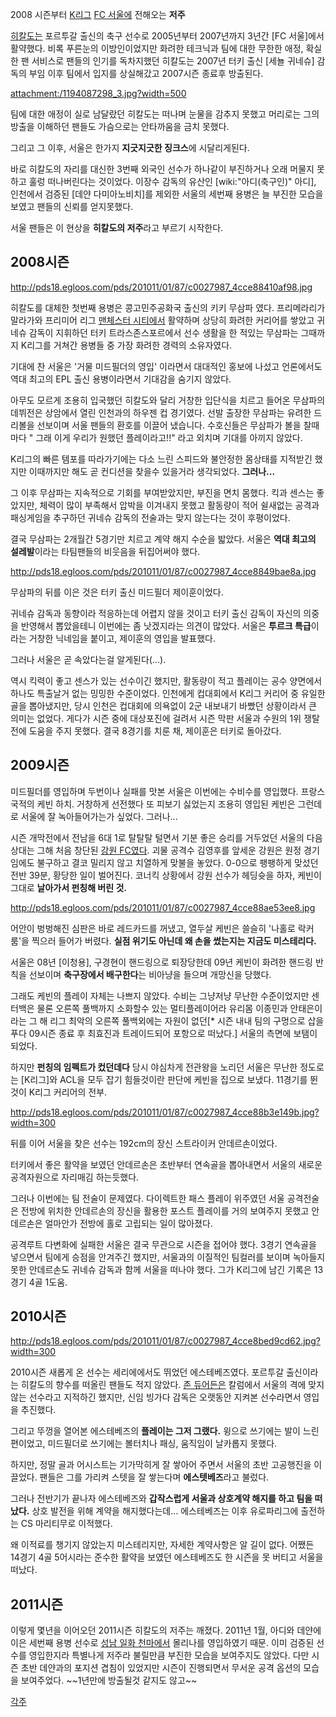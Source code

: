 2008 시즌부터 [[K리그]] [[FC 서울]]에 전해오는 '''저주''' 

[[히칼도]]는 포르투갈 출신의 축구 선수로 2005년부터 2007년까지 3년간 [FC 서울]에서 활약했다. 비록 푸른눈의 이방인이었지만 화려한 테크닉과 팀에 대한 무한한 애정, 확실한 팬 서비스로 팬들의 인기를 독차지했던 히칼도는 2007년 터키 출신 [세뇰 귀네슈] 감독의 부임 이후 팀에서 입지를 상실해갔고 2007시즌 종료후 방출된다.

attachment:/1194087298_3.jpg?width=500

팀에 대한 애정이 실로 남달랐던 히칼도는 떠나며 눈물을 감추지 못했고 머리로는 그의 방출을 이해하던 팬들도 가슴으로는 안타까움을 금치 못했다. 

그리고 그 이후, 서울은 한가지 '''지긋지긋한 징크스'''에 시달리게된다.  

바로 히칼도의 자리를 대신한 3번째 외국인 선수가 하나같이 부진하거나 오래 머물지 못하고 훌렁 떠나버린다는 것이었다. 이장수 감독의 유산인 [wiki:"아디(축구인)" 아디], 인천에서 검증된 [데얀 다미아노비치]를 제외한 서울의 세번째 용병은 늘 부진한 모습을 보였고 팬들의 신뢰를 얻지못했다.

서울 팬들은 이 현상을 '''히칼도의 저주'''라고 부르기 시작한다.

== 2008시즌 ==

http://pds18.egloos.com/pds/201011/01/87/c0027987_4cce88410af98.jpg

히칼도를 대체한 첫번째 용병은 콩고민주공화국 출신의 키키 무삼파 였다. 프리메라리가 말라가와 프리미어 리그 [[맨체스터 시티]]에서 활약하며 상당히 화려한 커리어를 쌓았고 귀네슈 감독이 지휘하던 터키 트라스존스포르에서 선수 생활을 한 적있는 무삼파는 그때까지 K리그를 거쳐간 용병들 중 가장 화려한 경력의 소유자였다. 

기대에 찬 서울은 '거물 미드필더의 영입' 이라면서 대대적인 홍보에 나섰고 언론에서도 역대 최고의 EPL 출신 용병이라면서 기대감을 숨기지 않았다.

아무도 모르게 조용히 입국했던 히칼도와 달리 거창한 입단식을 치르고 들어온 무삼파의 데뷔전은 상암에서 열린 인천과의 하우젠 컵 경기였다. 선발 출장한 무삼파는 유려한 드리볼을 선보이며 서울 팬들의 환호를 이끌어 냈습니다. 수호신들은 무삼파가 볼을 찰때마다 " 그래 이게 우리가 원했던 플레이라고!!" 라고 외치며 기대를 아끼지 않았다. 

K리그의 빠른 템포를 따라가기에는 다소 느린 스피드와 불안정한 몸상태를 지적받긴 했지만 이때까지만 해도 곧 컨디션을 찾을수 있을거라 생각되었다. '''그러나...'''

그 이후 무삼파는 지속적으로 기회를 부여받았지만, 부진을 면치 몸했다. 킥과 센스는 좋았지만, 체력이 많이 부족해서 압박을 이겨내지 못했고 활동량이 적어 쉴새없는 공격과 패싱게임을 추구하던 귀네슈 감독의 전술과는 맞지 않는다는 것이 후평이었다. 

결국 무삼파는 2개월간 5경기만 치르고 계약 해지 수순을 밟았다. 서울은 '''역대 최고의 설레발'''이라는 타팀팬들의 비웃음을 뒤집어써야 했다.

http://pds18.egloos.com/pds/201011/01/87/c0027987_4cce8849bae8a.jpg

무삼파의 뒤를 이은 것은 터키 출신 미드필더 제이훈이었다. 

귀네슈 감독과 동향이라 적응하는데 어렵지 않을 것이고 터키 출신 감독이 자신의 의중을 반영해서 뽑았을테니 이번에는 좀 낫겠지라는 의견이 많았다. 서울은 '''투르크 특급'''이라는 거창한 닉네임을 붙이고, 제이훈의 영입을 발표했다.

그러나 서울은 곧 속았다는걸 알게된다(…).

역시 킥력이 좋고 센스가 있는 선수이긴 했지만, 활동량이 적고 플레이는 공수 양면에서 하나도 특출날거 없는 밍밍한 수준이었다. 인천에게 컵대회에서 K리그 커리어 중 유일한 골을 뽑아냈지만, 당시 인천은 컵대회에 의욕없이 2군 내보내기 바빴던 상황이라서 큰 의미는 없었다. 게다가 시즌 중에 대상포진에 걸려서 시즌 막판 서울과 수원의 1위 쟁탈전에 도움을 주지 못했다. 결국 8경기를 치룬 채, 제이훈은 터키로 돌아갔다. 

== 2009시즌 ==

미드필더를 영입하며 두번이나 실패를 맛본 서울은 이번에는 수비수를 영입했다. 프랑스 국적의 케빈 하치. 거창하게 선전했다 또 피보기 싫었는지 조용히 영입된 케빈은 그런데로 서울에 잘 녹아들어가는가 싶었다. 그러나...

시즌 개막전에서 전남을 6대 1로 탈탈탈 털면서 기분 좋은 승리를 거두었던 서울의 다음 상대는 그해 처음 창단된 [[강원 FC]]였다. 괴물 공격수 김영후를 앞세운 강원은 원정 경기임에도 불구하고 결코 밀리지 않고 치열하게 맞불을 놓았다. 0-0으로 팽팽하게 맞섰던 전반 39분, 황당한 일이 벌어진다. 코너킥 상황에서 강원 선수가 헤딩슛을 하자, 케빈이 그대로 '''날아가서 펀칭해 버린 것.''' 

http://pds18.egloos.com/pds/201011/01/87/c0027987_4cce88ae53ee8.jpg

어안이 벙벙해진 심판은 바로 레드카드를 꺼냈고, 열두살 케빈은 쓸슬히 '나홀로 락커룸'을 찍으러 들어가 버렸다. '''실점 위기도 아닌데 왜 손을 썼는지는 지금도 미스테리다.'''

서울은 08년 [이청용], 구경현이 핸드링으로 퇴장당한데 09년 케빈이 화려한 핸드링 반칙을 선보이며 '''축구장에서 배구한다'''는 비아냥을 들으며 개망신을 당했다.

그래도 케빈의 플레이 자체는 나쁘지 않았다. 수비는 그냥저냥 무난한 수준이었지만 센터백은 물론 오른쪽 풀백까지 소화할수 있는 멀티플레이어라 유리몸 이종민과 안태은이라는 그 해 리그 최악의 오른쪽 풀백외에는 자원이 없던[* 시즌 내내 팀의 구멍으로 삽을 푸다 09시즌 종료 후 최효진과 트레이드되어 포항으로 떠났다.] 서울의 측면에 보탬이 되었다.

하지만 '''펀칭의 임펙트가 컸던데다''' 당시 야심차게 전관왕을 노리던 서울은 무난한 정도로는 [K리그]와 ACL을 모두 잡기 힘들것이란 판단에 케빈을 집으로 보냈다. 11경기를 뛴것이 K리그 커리어의 전부.

http://pds18.egloos.com/pds/201011/01/87/c0027987_4cce88b3e149b.jpg?width=300

뒤를 이어 서울을 찾은 선수는 192cm의 장신 스트라이커 안데르손이었다.

터키에서 좋은 활약을 보였던 안데르손은 초반부터 연속골을 뽑아내면서 서울의 새로운 공격자원으로 자리매김 하는듯했다. 

그러나 이번에는 팀 전술이 문제였다. 다이렉트한 패스 플레이 위주였던 서울 공격전술은 전방에 위치한 안데르손의 장신을 활용한 포스트 플레이를 거의 보여주지 못했고 안데르손은 얼마안가 전방에 홀로 고립되는 일이 많아졌다. 

공격루트 다변화에 실패한 서울은 결국 무관으로 시즌을 접어야 했다. 3경기 연속골을 넣으면서 팀에게 승점을 안겨주긴 했지만, 서울과의 이질적인 팀컬러를 보이며 녹아들지 못한 안데르손도 귀네슈 감독과 함께 서울을 떠나야 했다. 그가 K리그에 남긴 기록은 13경기 4골 1도움.

== 2010시즌 ==

http://pds18.egloos.com/pds/201011/01/87/c0027987_4cce8bed9cd62.jpg?width=300

2010시즌 새롭게 온 선수는 세리에에서도 뛰었던 에스테베즈였다. 포르투갈 출신이라는 히칼도의 향수를 떠올린 팬들도 적지 않았다. [[존 듀어든]]은 칼럼에서 서울의 격에 맞지 않는 선수라고 지적하긴 했지만, 신임 빙가다 감독은 오랫동안 지켜본 선수라면서 영입을 추진했다.

그리고 뚜껑을 열어본 에스테베즈의 '''플레이는 그저 그랬다.''' 윙으로 쓰기에는 발이 느린편이었고, 미드필더로 쓰기에는 볼터치나 패싱, 움직임이 날카롭지 못했다. 

하지만, 정말 골과 어시스트는 기가막히게 잘 쌓아어 주면서 서울의 초반 고공행진을 이끌었다. 팬들은 그를 가리켜 스텟을 잘 쌓는다며 '''에스텟베즈'''라고 불렀다.

그러나 전반기가 끝나자 에스테베즈와 '''갑작스럽게 서울과 상호계약 해지를 하고 팀을 떠났다.''' 상호 발전을 위해 계약을 해지했다는데... 에스테베즈는 이후 유로파리그에 출전하는 CS 마리티무로 이적했다. 

왜 이적료를 챙기지 않았는지 미스테리지만, 자세한 계약사항은 알 길이 없다. 어쨌든 14경기 4골 5어시라는 준수한 활약을 보였던 에스테베즈도 한 시즌을 못 버티고 서울을 떠났다.

== 2011시즌 ==

이렇게 몇년을 이어오던 2011시즌 히칼도의 저주는 깨졌다. 2011년 1월, 아디와 데얀에 이은 세번째 용병 선수로 [[성남 일화 천마]]에서 몰리나를 영입하였기 때문. 이미 검증된 선수를 영입한지라 특별나게 저주라 불릴만큼 부진한 모습을 보여주지도 않았다. 다만 시즌 초반 데얀과의 포지션 겹침이 있었지만 시즌이 진행되면서 무서운 공격 옵션의 모습을 보여주었다. ~~1년만에 방출될것 같지도 않고~~

[[각주]]
